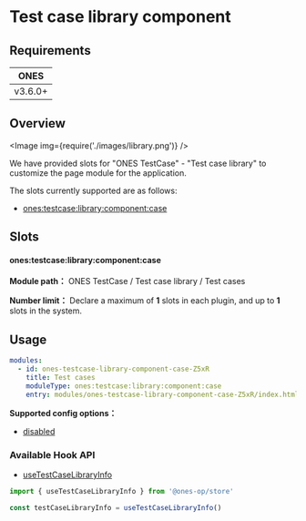 # Test case library component


## Requirements

| **ONES** |
| :------: |
| v3.6.0+  |

## Overview

<Image img={require('./images/library.png')} />

We have provided slots for "ONES TestCase" - "Test case library" to customize the page module for the application.

The slots currently supported are as follows:

- [ones:testcase:library:component:case](#onestestcaselibrarycomponentcase)

## Slots

#### ones:testcase:library:component:case

**Module path：** ONES TestCase / Test case library / Test cases

**Number limit：** Declare a maximum of **1** slots in each plugin, and up to **1** slots in the system.

## Usage

```yaml
modules:
  - id: ones-testcase-library-component-case-Z5xR
    title: Test cases
    moduleType: ones:testcase:library:component:case
    entry: modules/ones-testcase-library-component-case-Z5xR/index.html
```

**Supported config options：**

- [disabled](../../../../../reference/config/plugin.md#disabled)

### Available Hook API

- [useTestCaseLibraryInfo](../../../../../reference/packages/store/store.md#useTestCaseLibraryInfo)

```ts
import { useTestCaseLibraryInfo } from '@ones-op/store'

const testCaseLibraryInfo = useTestCaseLibraryInfo()
```
